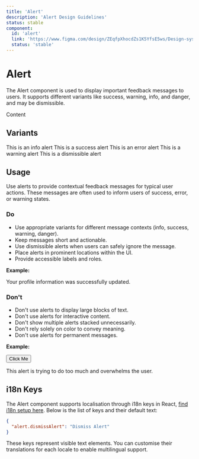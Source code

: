 ```yaml
---
title: 'Alert'
description: 'Alert Design Guidelines'
status: stable
component:
  id: 'alert'
  link: 'https://www.figma.com/design/ZEqfpXhocdZs1K5YfsE5ws/Design-system?node-id=2514-2017'
  status: 'stable'
---
```


# Alert

The Alert component is used to display important feedback messages to users. It supports different variants like success, warning, info, and danger, and may be dismissible.

<Section current="design">

<ComponentPreview>
  <Alert title="Info Alert" variant="info" dismissible>
    Content
  </Alert>
</ComponentPreview>
<FigmaPreviewButton href="https://www.figma.com/design/ZEqfpXhocdZs1K5YfsE5ws/Design-system?node-id=2514-2017" />

## Variants

<ComponentPreviewLayout className="flex-col">
  <ComponentPreviewItem className="w-105">
    <Alert title="Info">This is an info alert</Alert>
  </ComponentPreviewItem>
  <ComponentPreviewItem className="w-105">
    <Alert title="Success" variant="success">
      This is a success alert
    </Alert>
  </ComponentPreviewItem>
  <ComponentPreviewItem className="w-105">
    <Alert title="Error" variant="danger">
      This is an error alert
    </Alert>
  </ComponentPreviewItem>
  <ComponentPreviewItem className="w-105">
    <Alert title="Warning" variant="warning">
      This is a warning alert
    </Alert>
  </ComponentPreviewItem>
  <ComponentPreviewItem className="w-105">
    <Alert title="Dismissible" dismissible>
      This is a dismissible alert
    </Alert>
  </ComponentPreviewItem>
</ComponentPreviewLayout>

## Usage

Use alerts to provide contextual feedback messages for typical user actions. These messages are often used to inform users of success, error, or warning states.

### Do

- Use appropriate variants for different message contexts (info, success, warning, danger).
- Keep messages short and actionable.
- Use dismissible alerts when users can safely ignore the message.
- Place alerts in prominent locations within the UI.
- Provide accessible labels and roles.

**Example:**

<ComponentContainer>
  <Alert title="Update saved" variant="success" dismissible>
    Your profile information was successfully updated.
  </Alert>
</ComponentContainer>

### Don't

- Don't use alerts to display large blocks of text.
- Don't use alerts for interactive content.
- Don't show multiple alerts stacked unnecessarily.
- Don't rely solely on color to convey meaning.
- Don't use alerts for permanent messages.

**Example:**

<ComponentContainer>
  <Alert title="This alert contains too much content and interactivity">
    <div>
      <button>Click Me</button>
      <p>This alert is trying to do too much and overwhelms the user.</p>
    </div>
  </Alert>
</ComponentContainer>

## i18n Keys

The Alert component supports localisation through i18n keys in React, [find i18n setup here](/components/setup-guides/react/#internationalisation-i18n-guidelines). Below is the list of keys and their default text:

```json
{
  "alert.dismissAlert": "Dismiss Alert"
}
```

These keys represent visible text elements. You can customise their translations for each locale to enable multilingual support.

</Section>
